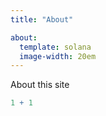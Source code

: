 ```yaml
---
title: "About"

about:
  template: solana
  image-width: 20em
---
```


About this site

```r
1 + 1
```
